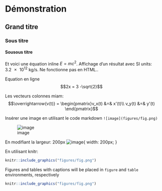 # Démonstration {-}

## Grand titre
### Sous titre
#### Sousous titre

Et voici une équation inline $E=mc^2$. Affichage d'un résultat avec SI units: $\SI{3.2e12}{\kilo\gram\per\second}$. Ne fonctionne pas en HTML..

Equation en ligne $$2x  = 3 -\sqrt{2}$$
\begin{align}
x &= 2x +5 \\
-x &= 5 \\
x &= -5 
\end{align}

Les vecteurs colonnes miam:
$$\overrightarrow{v(t)} = \begin{pmatrix}v_x(t) &=& x'(t)\\
v_y(t) &=& y'(t)
\end{pmatrix}$$




Insérer une image en utilisant le code markdown
`![image](figures/fig.png)`

![image](figures/fig.png)

En modifiant la largeur: 200px
![image](figures/fig.png){ width: 200px; }




En utilisant knitr: 

```r
knitr::include_graphics("figures/fig.png")
```

Figures and tables with captions will be placed in `figure` and `table` environments, respectively
```r
knitr::include_graphics("figures/fig.png")
```





